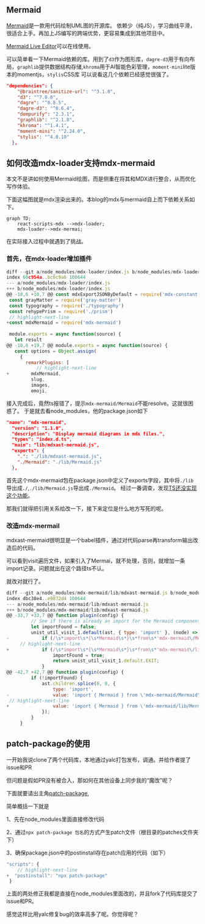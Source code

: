 ## Mermaid

[Mermaid](https://github.com/mermaid-js/mermaid)是一款用代码绘制UML图的开源库。
依赖少（纯JS），学习曲线平滑，很适合上手。再加上JS编写的跨端优势，更容易集成到其他项目中。

[Mermaid Live Editor](https://github.com/mermaid-js/mermaid-live-editor)可以在线使用。

可以简单看一下Mermaid依赖的库。用到了`d3`作为图形库，`dagre-d3`用于有向布局，`graphlib`提供数据结构存储,`khroma`用于AI智能色彩管理，`moment-mini`lite版本的momentjs，`stylis`CSS库
可以说看这几个依赖已经感觉很强了。
```json
"dependencies": {
    "@braintree/sanitize-url": "^3.1.0",
    "d3": "^7.0.0",
    "dagre": "^0.8.5",
    "dagre-d3": "^0.6.4",
    "dompurify": "2.3.1",
    "graphlib": "^2.1.8",
    "khroma": "^1.4.1",
    "moment-mini": "^2.24.0",
    "stylis": "^4.0.10"
  },
```

## 如何改造mdx-loader支持mdx-mermaid

本文不是讲如何使用Mermaid绘图，而是侧重在将其和MDX进行整合，从而优化写作体验。

下面这幅图就是mdx渲染出来的。本blog的mdx与mermaid自上而下依赖关系如下。

```mermaid
graph TD;
    react-scripts-mdx -->mdx-loader;
    mdx-loader-->mdx-mermai;
```

在实际接入过程中就遇到了挑战。

### 首先，在mdx-loader增加插件

```js
diff --git a/node_modules/mdx-loader/index.js b/node_modules/mdx-loader/index.js
index 60c954a..bc0c9a6 100644
--- a/node_modules/mdx-loader/index.js
+++ b/node_modules/mdx-loader/index.js
@@ -10,6 +10,7 @@ const mdxExportJSONByDefault = require('mdx-constant')
 const grayMatter = require('gray-matter')
 const typography = require('./typography')
 const rehypePrism = require('./prism')
 // highlight-next-line
+const mdxMermaid = require('mdx-mermaid')
 
 module.exports = async function(source) {
   let result
@@ -18,6 +19,7 @@ module.exports = async function(source) {
   const options = Object.assign(
     {
       remarkPlugins: [
           // highlight-next-line
+        mdxMermaid,
         slug,
         images, 
         emoji,

```

接入完成后，竟然ts报错了，提示`mdx-mermaid/Mermaid`不能resolve。这就很困惑了。
于是就去看node_modules，他的package.json如下

```json
"name": "mdx-mermaid",
  "version": "1.1.0",
  "description": "Display mermaid diagrams in mdx files.",
  "types": "index.d.ts",
  "main": "lib/mdxast-mermaid.js",
  "exports": {
    ".": "./lib/mdxast-mermaid.js",
    "./Mermaid": "./lib/Mermaid.js"
  },
```

首先这个mdx-mermaid包在package.json中定义了exports字段，其中将`./lib`导出成`./`,`./lib/Mermaid.js`导出成`./Mermaid`。
经过一番调查，发现[TS还没实现这个功能](https://github.com/microsoft/TypeScript/issues/33079)。

那我们就得把引用关系给改一下，接下来定位是什么地方写死的呢。

### 改造mdx-mermail

mdxast-mermaid很明显是一个babel插件，通过对代码parse再transform输出改造后的代码。

可以看到visit遍历文件，如果引入了Mermai，就不处理，否则，就增加一条import记录。问题就出在这个路径ts不认。

就改对就行了。

```js
diff --git a/node_modules/mdx-mermaid/lib/mdxast-mermaid.js b/node_modules/mdx-mermaid/lib/mdxast-mermaid.js
index dbc38e4..e9872d4 100644
--- a/node_modules/mdx-mermaid/lib/mdxast-mermaid.js
+++ b/node_modules/mdx-mermaid/lib/mdxast-mermaid.js
@@ -33,7 +33,7 @@ function plugin(config) {
         // See if there is already an import for the Mermaid component
         let importFound = false;
         unist_util_visit_1.default(ast, { type: 'import' }, (node) => {
-            if (/\s*import\s*{\s*Mermaid\s*}\s*from\s*'mdx-mermaid\/Mermaid'\s*;?\s*/.test(node.value)) {
     // highlight-next-line
+            if (/\s*import\s*{\s*Mermaid\s*}\s*from\s*'mdx-mermaid\/lib\/Mermaid'\s*;?\s*/.test(node.value)) {
                 importFound = true;
                 return unist_util_visit_1.default.EXIT;
             }
@@ -42,7 +42,7 @@ function plugin(config) {
         if (!importFound) {
             ast.children.splice(0, 0, {
                 type: 'import',
-                value: 'import { Mermaid } from \'mdx-mermaid/Mermaid\';'
 // highlight-next-line
+                value: 'import { Mermaid } from \'mdx-mermaid/lib/Mermaid\';'
             });
         }
     }


```



## patch-package的使用

一开始我说clone了两个代码库，本地通过yalc打包发布，调通。并给作者提了issue和PR

但问题是假如PR没有被合入，那如何在其他设备上同步我的“魔改”呢？

下面就要请出主角[patch-package](https://github.com/ds300/patch-package),

简单概括一下就是

1、先在node_modules里面直接修改代码

2、通过`npx patch-package 包名`的方式产生patch文件（根目录的patches文件夹下）

3、确保package.json中的postinstall存在patch应用的代码（如下）

```js
"scripts": {
    // highlight-next-line
+  "postinstall": "npx patch-package"
 }
```


上面的两处修正我都是直接在node_modules里面改的，并且fork了代码库提交了issue和PR。

感觉这样比用yalc修复bug的效率高多了呢。你觉得呢？

